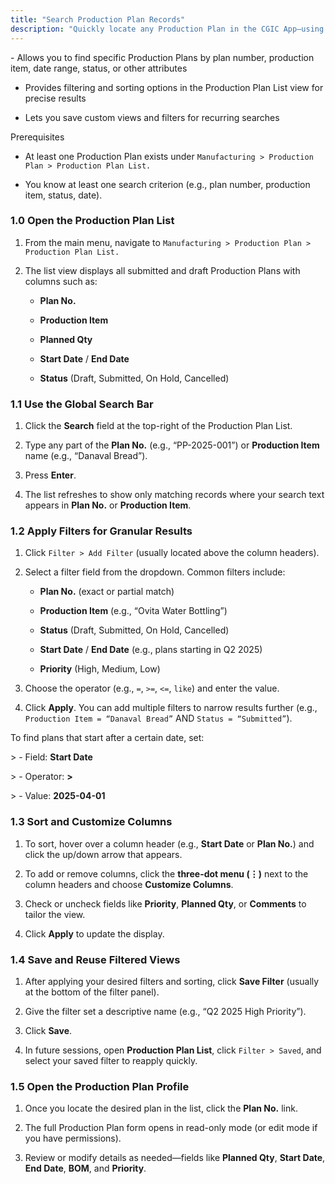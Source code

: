 ```yaml
---
title: "Search Production Plan Records"
description: "Quickly locate any Production Plan in the CGIC App—using search, filters, and saved views—so you can review, update, or analyze manufacturing schedules without delay."
---
```


<Card title="What it does" icon="sparkles" iconType="duotone">
  - Allows you to find specific Production Plans by plan number, production item, date range, status, or other attributes  

  - Provides filtering and sorting options in the Production Plan List view for precise results  

  - Lets you save custom views and filters for recurring searches
</Card>

<Info>
  Prerequisites

  - At least one Production Plan exists under `Manufacturing > Production Plan > Production Plan List.` 

  - You know at least one search criterion (e.g., plan number, production item, status, date).
</Info>

### 1.0 Open the Production Plan List

1. From the main menu, navigate to `Manufacturing > Production Plan > Production Plan List.`  

2. The list view displays all submitted and draft Production Plans with columns such as:  

   - **Plan No.**  

   - **Production Item**  

   - **Planned Qty**  

   - **Start Date** / **End Date**  

   - **Status** (Draft, Submitted, On Hold, Cancelled)  

### 1.1 Use the Global Search Bar

1. Click the **Search** field at the top-right of the Production Plan List.  

2. Type any part of the **Plan No.** (e.g., “PP-2025-001”) or **Production Item** name (e.g., “Danaval Bread”).  

3. Press **Enter**.  

4. The list refreshes to show only matching records where your search text appears in **Plan No.** or **Production Item**.

### 1.2 Apply Filters for Granular Results

1. Click `Filter > Add Filter` (usually located above the column headers).  

2. Select a filter field from the dropdown. Common filters include:  

   - **Plan No.** (exact or partial match)  

   - **Production Item** (e.g., “Ovita Water Bottling”)  

   - **Status** (Draft, Submitted, On Hold, Cancelled)  

   - **Start Date** / **End Date** (e.g., plans starting in Q2 2025)  

   - **Priority** (High, Medium, Low)  

3. Choose the operator (e.g., `=`, `>=`, `<=`, `like`) and enter the value.  

4. Click **Apply**. You can add multiple filters to narrow results further (e.g., `Production Item = “Danaval Bread”` AND `Status = “Submitted”`).

<Tip>
  To find plans that start after a certain date, set:  

  \> - Field: **Start Date**  

  \> - Operator: **\>**  

  \> - Value: **2025-04-01**
</Tip>

### 1.3 Sort and Customize Columns

1. To sort, hover over a column header (e.g., **Start Date** or **Plan No.**) and click the up/down arrow that appears.  

2. To add or remove columns, click the **three-dot menu (⋮)** next to the column headers and choose **Customize Columns**.  

3. Check or uncheck fields like **Priority**, **Planned Qty**, or **Comments** to tailor the view.  

4. Click **Apply** to update the display.

### 1.4 Save and Reuse Filtered Views

1. After applying your desired filters and sorting, click **Save Filter** (usually at the bottom of the filter panel).  

2. Give the filter set a descriptive name (e.g., “Q2 2025 High Priority”).  

3. Click **Save**.  

4. In future sessions, open **Production Plan List**, click `Filter > Saved`, and select your saved filter to reapply quickly.

### 1.5 Open the Production Plan Profile

1. Once you locate the desired plan in the list, click the **Plan No.** link.  

2. The full Production Plan form opens in read-only mode (or edit mode if you have permissions).  

3. Review or modify details as needed—fields like **Planned Qty**, **Start Date**, **End Date**, **BOM**, and **Priority**.